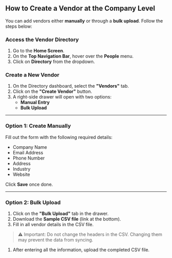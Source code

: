 ## **How to Create a Vendor at the Company Level**

You can add vendors either **manually** or through a **bulk upload**. Follow the steps below:

### **Access the Vendor Directory**

1. Go to the **Home Screen**.
2. On the **Top Navigation Bar**, hover over the **People** menu.
3. Click on **Directory** from the dropdown.

### **Create a New Vendor**

1. On the Directory dashboard, select the **"Vendors"** tab.
2. Click on the **"Create Vendor"** button.
3. A right-side drawer will open with two options:
    - **Manual Entry**
    - **Bulk Upload**

---

### **Option 1: Create Manually**

Fill out the form with the following required details:

- Company Name
- Email Address
- Phone Number
- Address
- Industry
- Website

Click **Save** once done.

---

### **Option 2: Bulk Upload**

1. Click on the **"Bulk Upload"** tab in the drawer.
2. Download the **Sample CSV file** (link at the bottom).
3. Fill in all vendor details in the CSV file.

> ⚠️ Important: Do not change the headers in the CSV. Changing them may prevent the data from syncing.
>
1. After entering all the information, upload the completed CSV file.
